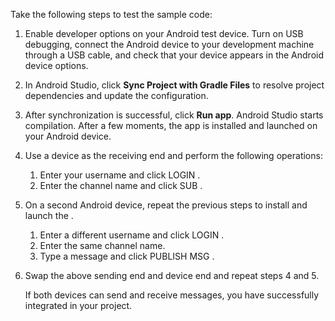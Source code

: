 <PlatformWrapper platform="android">

Take the following steps to test the sample code:

1. Enable developer options on your Android test device. Turn on USB debugging, connect the Android device to your development machine through a USB cable, and check that your device appears in the Android device options.

1. In Android Studio, click **Sync Project with Gradle Files** to resolve project dependencies and update the configuration.

1. After synchronization is successful, click **Run app**. Android Studio starts compilation. After a few moments, the app is installed and launched on your Android device.

1. Use a device as the receiving end and perform the following operations:

    1. Enter your username and click LOGIN .
    1. Enter the channel name and click SUB .

1. On a second Android device, repeat the previous steps to install and launch the <Vpl k="CLIENT"/>. 

    1. Enter a different username and click LOGIN .
    1. Enter the same channel name.
    1. Type a message and click PUBLISH MSG .

1. Swap the above sending end and device end and repeat steps 4 and 5.

    If both devices can send and receive messages, you have successfully integrated <Vg k="SIG" /> in your project.

</PlatformWrapper>